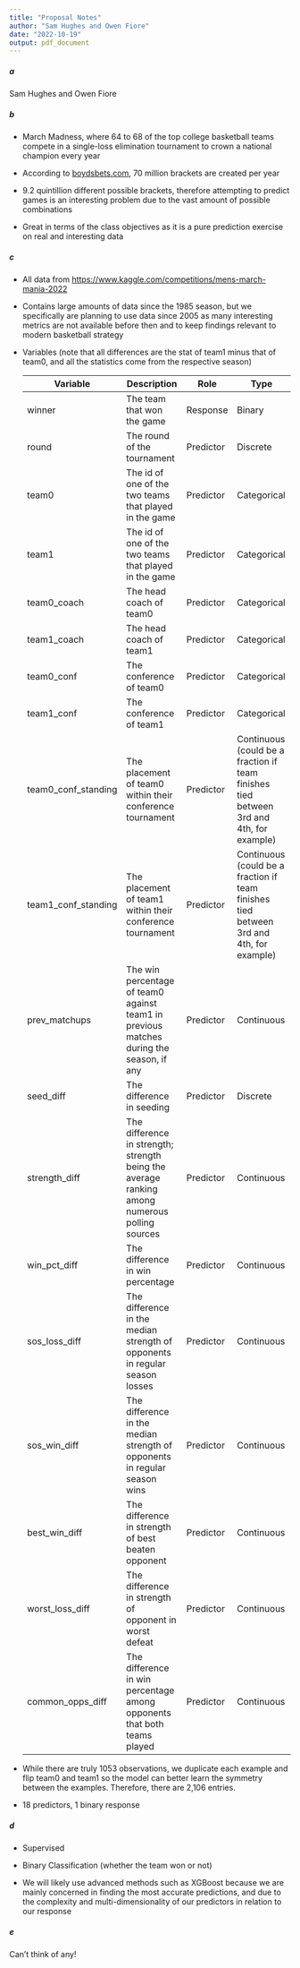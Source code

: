 ```yaml
---
title: "Proposal Notes"
author: "Sam Hughes and Owen Fiore"
date: "2022-10-19"
output: pdf_document
---
```


##### a

Sam Hughes and Owen Fiore

##### b

-   March Madness, where 64 to 68 of the top college basketball teams compete in a single-loss elimination tournament to crown a national champion every year

-   According to [boydsbets.com](https://www.boydsbets.com/many-people-fill-brackets/#:~:text=According%20to%20the%20American%20Gaming,the%20conservative%20side%20of%20things.), 70 million brackets are created per year

-   9.2 quintillion different possible brackets, therefore attempting to predict games is an interesting problem due to the vast amount of possible combinations

-   Great in terms of the class objectives as it is a pure prediction exercise on real and interesting data

##### c

-   All data from <https://www.kaggle.com/competitions/mens-march-mania-2022>

-   Contains large amounts of data since the 1985 season, but we specifically are planning to use data since 2005 as many interesting metrics are not available before then and to keep findings relevant to modern basketball strategy

-   Variables (note that all differences are the stat of team1 minus that of team0, and all the statistics come from the respective season)

    | Variable            | Description                                                                                   | Role      | Type                                                                                    |
    |---------------------|-----------------------------------------------------------------------------------------------|-----------|-----------------------------------------------------------------------------------------|
    | winner              | The team that won the game                                                                    | Response  | Binary                                                                                  |
    | round               | The round of the tournament                                                                   | Predictor | Discrete                                                                                |
    | team0               | The id of one of the two teams that played in the game                                        | Predictor | Categorical                                                                             |
    | team1               | The id of one of the two teams that played in the game                                        | Predictor | Categorical                                                                             |
    | team0_coach         | The head coach of team0                                                                       | Predictor | Categorical                                                                             |
    | team1_coach         | The head coach of team1                                                                       | Predictor | Categorical                                                                             |
    | team0_conf          | The conference of team0                                                                       | Predictor | Categorical                                                                             |
    | team1_conf          | The conference of team1                                                                       | Predictor | Categorical                                                                             |
    | team0_conf_standing | The placement of team0 within their conference tournament                                     | Predictor | Continuous (could be a fraction if team finishes tied between 3rd and 4th, for example) |
    | team1_conf_standing | The placement of team1 within their conference tournament                                     | Predictor | Continuous (could be a fraction if team finishes tied between 3rd and 4th, for example) |
    | prev_matchups       | The win percentage of team0 against team1 in previous matches during the season, if any       | Predictor | Continuous                                                                              |
    | seed_diff           | The difference in seeding                                                                     | Predictor | Discrete                                                                                |
    | strength_diff       | The difference in strength; strength being the average ranking among numerous polling sources | Predictor | Continuous                                                                              |
    | win_pct_diff        | The difference in win percentage                                                              | Predictor | Continuous                                                                              |
    | sos_loss_diff       | The difference in the median strength of opponents in regular season losses                   | Predictor | Continuous                                                                              |
    | sos_win_diff        | The difference in the median strength of opponents in regular season wins                     | Predictor | Continuous                                                                              |
    | best_win_diff       | The difference in strength of best beaten opponent                                            | Predictor | Continuous                                                                              |
    | worst_loss_diff     | The difference in strength of opponent in worst defeat                                        | Predictor | Continuous                                                                              |
    | common_opps_diff    | The difference in win percentage among opponents that both teams played                       | Predictor | Continuous                                                                              |

-   While there are truly 1053 observations, we duplicate each example and flip team0 and team1 so the model can better learn the symmetry between the examples. Therefore, there are 2,106 entries.

-   18 predictors, 1 binary response

##### d

-   Supervised

-   Binary Classification (whether the team won or not)

-   We will likely use advanced methods such as XGBoost because we are mainly concerned in finding the most accurate predictions, and due to the complexity and multi-dimensionality of our predictors in relation to our response

##### e

Can't think of any!
